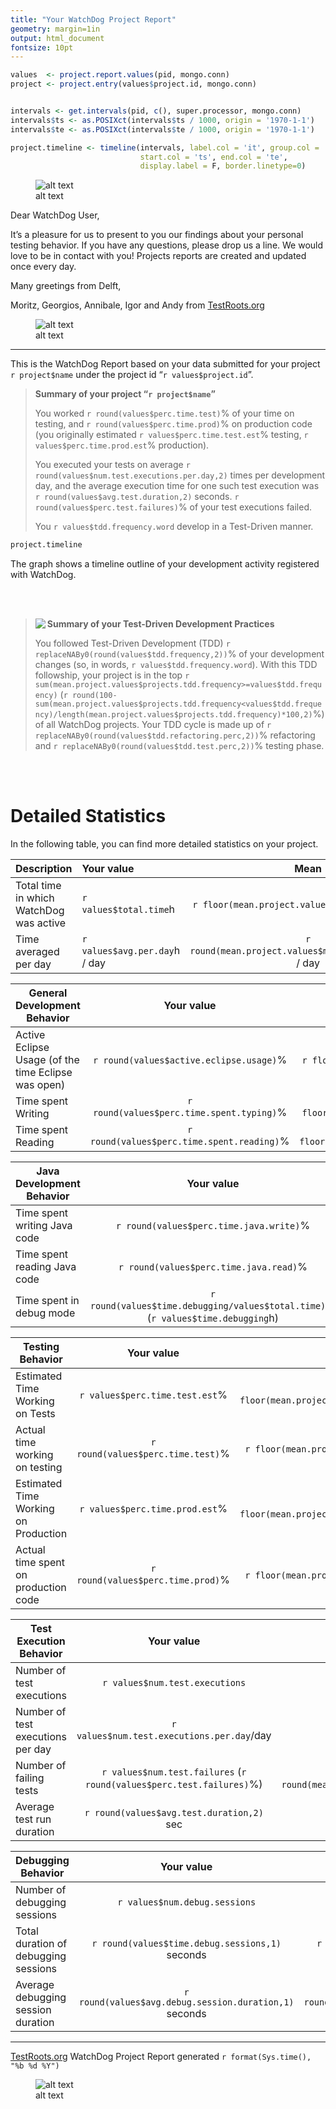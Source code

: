```yaml
---
title: "Your WatchDog Project Report"
geometry: margin=1in
output: html_document
fontsize: 10pt
---
```


```r
values  <- project.report.values(pid, mongo.conn)
project <- project.entry(values$project.id, mongo.conn)


intervals <- get.intervals(pid, c(), super.processor, mongo.conn)
intervals$ts <- as.POSIXct(intervals$ts / 1000, origin = '1970-1-1')
intervals$te <- as.POSIXct(intervals$te / 1000, origin = '1970-1-1')

project.timeline <- timeline(intervals, label.col = 'it', group.col = 'it',
                             start.col = 'ts', end.col = 'te',
                             display.label = F, border.linetype=0)
```

![alt text](http://testroots.org/assets/img/watchdog_big.png "WatchDog Logo")


Dear WatchDog User,

It's a pleasure for us to present to you our findings about your personal
testing behavior. If you have any questions, please drop us a line. We would
love to be in contact with you! Projects reports are created and updated once
every day.

Many greetings from Delft,

Moritz, Georgios, Annibale, Igor and Andy from [TestRoots.org](http://testroots.org)

![alt text](http://testroots.org/assets/img/tu_delft_logo_black.png "TU Delft Logo")

------------

This is the WatchDog Report based on your data submitted for your project
`r project$name` under the project id “`r values$project.id`”.



> **Summary of your project “`r project$name`”**
>
> You worked `r round(values$perc.time.test)`% of your time on testing, and
> `r round(values$perc.time.prod)`% on production code (you originally estimated
> `r values$perc.time.test.est`% testing, `r values$perc.time.prod.est`%
> production). 
>
> You executed your tests on average
> `r round(values$num.test.executions.per.day,2)` times per development day, and the average
> execution time for one such test execution was `r round(values$avg.test.duration,2)`
> seconds. `r round(values$perc.test.failures)`% of your test executions failed.
>
>
> You `r values$tdd.frequency.word` develop in a Test-Driven manner.

```r
project.timeline
```
The graph shows a timeline outline of your development activity registered with WatchDog.

<p><br><br></p>

> <img src="http://testroots.org/assets/img/tdd.png" align="left"> **Summary of your Test-Driven Development Practices**
>
> You followed Test-Driven Development (TDD) `r replaceNABy0(round(values$tdd.frequency,2))`% of your development changes (so, in words, `r values$tdd.frequency.word`). With this TDD followship, your project is in the top `r sum(mean.project.values$projects.tdd.frequency>=values$tdd.frequency)`
(`r round(100-sum(mean.project.values$projects.tdd.frequency<values$tdd.frequency)/length(mean.project.values$projects.tdd.frequency)*100,2)`%) 
of all WatchDog projects. Your TDD cycle is made up of `r replaceNABy0(round(values$tdd.refactoring.perc,2))`% refactoring and `r replaceNABy0(round(values$tdd.test.perc,2))`% testing phase.

<p><br><br></p>

# Detailed Statistics

In the following table, you can find more detailed statistics on your project.

Description                             | Your value                         |  Mean                                                       |
----------------------------------------|:-----------------------------------|:-----------------------------------------------------------:|
Total time in which WatchDog was active |`r values$total.time`h      	     | `r floor(mean.project.values$mean.total.time)`h             |
Time averaged per day                   |`r values$avg.per.day`h / day 	     | `r round(mean.project.values$mean.avg.per.day,1)`h / day      |

General Development Behavior            | Your value                         	    | Mean                                                         |
----------------------------------------|:-----------------------------------------:|:------------------------------------------------------------:|
Active Eclipse Usage (of the time Eclipse was open)                   |`r round(values$active.eclipse.usage)`%    | `r floor(mean.project.values$mean.active.eclipse.usage)`%    |
Time spent Writing                      |`r round(values$perc.time.spent.typing)`%  | `r floor(mean.project.values$mean.perc.time.spent.typing)`%  |
Time spent Reading                      |`r round(values$perc.time.spent.reading)`% | `r floor(mean.project.values$mean.perc.time.spent.reading)`% |

Java Development Behavior              | Your value                      	| Mean                                                        |
----------------------------------------|:-------------------------------------:|:-----------------------------------------------------------:|
Time spent writing Java code            |`r round(values$perc.time.java.write)`%| `r floor(mean.project.values$mean.perc.time.java.write)`%   |
Time spent reading Java code            |`r round(values$perc.time.java.read)`%	| `r floor(mean.project.values$mean.perc.time.java.read)`%    |
Time spent in debug mode                |`r round(values$time.debugging/values$total.time)`% (`r values$time.debugging`h)	        | `r floor(mean.project.values$mean.time.debugging)`h         |

Testing Behavior                       | Your value                      	     		       | Mean                                                          |
----------------------------------------|:------------------------------------------------------------:|:-------------------------------------------------------------:|
Estimated Time Working on Tests         |`r values$perc.time.test.est`%				       |`r floor(mean.project.values$mean.perc.time.test.est)`%        |
Actual time working on testing          |`r round(values$perc.time.test)`%   	    		       |`r floor(mean.project.values$mean.perc.time.test)`%            |
Estimated Time Working on Production    |`r values$perc.time.prod.est`%             		       |`r floor(mean.project.values$mean.perc.time.prod.est)`%        |
Actual time spent on production code    |`r round(values$perc.time.prod)`% 	 		       |`r floor(mean.project.values$mean.perc.time.prod)`%            |

Test Execution Behavior                | Your value                      	     		       | Mean                                                          |
----------------------------------------|:------------------------------------------------------------:|:-------------------------------------------------------------:|
Number of test executions               |`r values$num.test.executions`			               |`r round(mean.project.values$mean.num.test.executions)`  |
Number of test executions per day       |`r values$num.test.executions.per.day`/day	               |`r round(mean.project.values$mean.num.test.executions.per.day,2)`/day  |
Number of failing tests                 |`r values$num.test.failures` (`r round(values$perc.test.failures)`%)     	      		       |`r round(mean.project.values$mean.num.test.failures, 2)` (`r round(mean.project.values$mean.num.test.failures/mean.project.values$mean.num.test.executions*100)`%)        |
Average test run duration               |`r round(values$avg.test.duration,2)` sec		       |`r round(mean.project.values$mean.avg.test.duration,2)` sec      |

Debugging Behavior                | Your value                      	     		       | Mean                                                          |
----------------------------------------|:------------------------------------------------------------:|:-------------------------------------------------------------:|
Number of debugging sessions            |`r values$num.debug.sessions`               |`r round(mean.project.values$mean.num.debug.sessions)`   |
Total duration of debugging sessions    |`r round(values$time.debug.sessions,1)` seconds      |`r round(mean.project.values$mean.time.debug.sessions,1)` seconds |
Average debugging session duration      |`r round(values$avg.debug.session.duration,1)` seconds |`r round(mean.project.values$mean.avg.debug.session.duration,1)` seconds|


------------
[TestRoots.org](http://testroots.org) WatchDog Project Report generated `r format(Sys.time(), "%b %d %Y")`

![alt text](http://testroots.org/assets/img/tu_delft_logo_black.png "TU Delft Logo")

